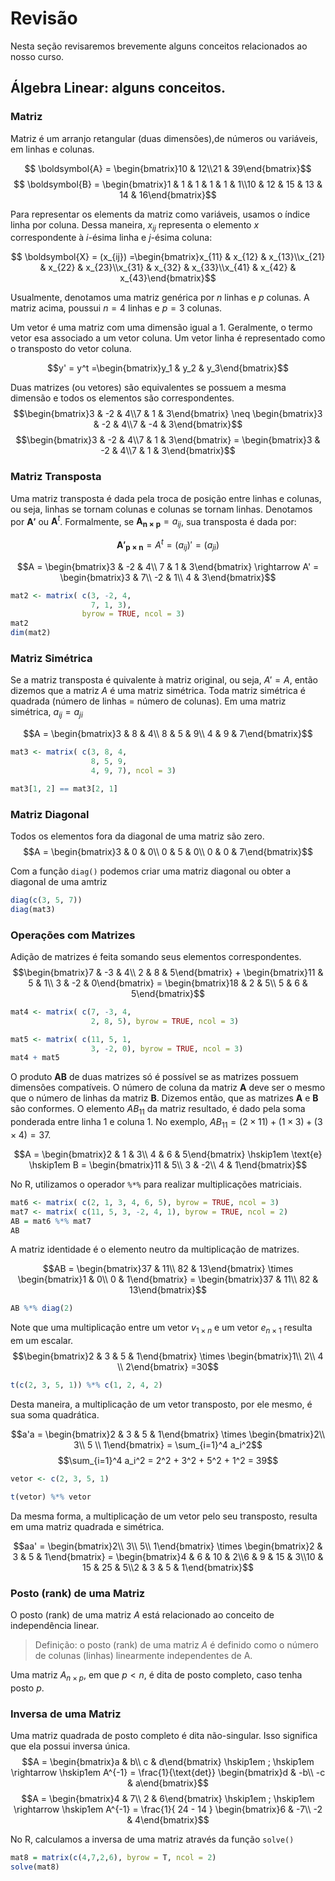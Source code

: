 # Revisão

Nesta seção revisaremos brevemente alguns conceitos relacionados ao nosso curso.

## Álgebra Linear: alguns conceitos.

### Matriz

Matriz é um arranjo retangular (duas dimensões),de números ou variáveis, em linhas e colunas.

$$ \boldsymbol{A} = \begin{bmatrix}10 & 12\\21 & 39\end{bmatrix}$$
$$ \boldsymbol{B} = \begin{bmatrix}1 & 1 & 1 & 1 & 1 & 1\\10 & 12 & 15 & 13 & 14 & 16\end{bmatrix}$$

Para representar os elements da matriz como variáveis, usamos o índice linha por coluna. Dessa maneira, $x_{ij}$ representa o elemento $x$ correspondente à $i$-ésima linha e $j$-ésima coluna:

$$ \boldsymbol{X} = (x_{ij}) =\begin{bmatrix}x_{11} & x_{12} & x_{13}\\x_{21} & x_{22} & x_{23}\\x_{31} & x_{32} & x_{33}\\x_{41} & x_{42} & x_{43}\end{bmatrix}$$

Usualmente, denotamos uma matriz genérica por $n$ linhas e $p$ colunas. A matriz acima, poussui $n = 4$ linhas e $p = 3$ colunas.

Um vetor é uma matriz com uma dimensão igual a 1. Geralmente, o termo vetor esa associado a um vetor coluna. Um vetor linha é representado como o transposto do vetor coluna.

$$y' = y^t =\begin{bmatrix}y_1 & y_2 & y_3\end{bmatrix}$$

Duas matrizes (ou vetores) são equivalentes se possuem a mesma dimensão e todos os elementos são correspondentes.
$$\begin{bmatrix}3 & -2 & 4\\7 & 1 & 3\end{bmatrix} \neq \begin{bmatrix}3 & -2 & 4\\7 & -4 & 3\end{bmatrix}$$
$$\begin{bmatrix}3 & -2 & 4\\7 & 1 & 3\end{bmatrix} = \begin{bmatrix}3 & -2 & 4\\7 & 1 & 3\end{bmatrix}$$

### Matriz Transposta

 Uma matriz transposta é dada pela troca de posição entre linhas e colunas, ou seja, linhas se tornam colunas e colunas se tornam linhas. Denotamos por $\boldsymbol{A'}$ ou $\boldsymbol{A}^t$. Formalmente, se $\boldsymbol{A_{n \times p}} = a_{ij}$, sua transposta é dada por:

$$\boldsymbol{A'_{p \times n}} = A^t = (a_{ij})' = (a_{ji})$$

$$A = \begin{bmatrix}3 & -2 & 4\\ 7 & 1 & 3\end{bmatrix} \rightarrow A' = \begin{bmatrix}3 & 7\\ -2 & 1\\ 4 & 3\end{bmatrix}$$

```r
mat2 <- matrix( c(3, -2, 4,
                  7, 1, 3),
                byrow = TRUE, ncol = 3)
mat2
dim(mat2)
```

### Matriz Simétrica

Se a matriz transposta é quivalente à matriz original, ou seja, $A' = A$, então dizemos que a matriz $A$ é uma matriz simétrica. Toda matriz simétrica é quadrada (número de linhas = número de colunas). Em uma matriz simétrica, $a_{ij} = a_{ji}$

$$A = \begin{bmatrix}3 & 8 & 4\\ 8 & 5 & 9\\ 4 & 9 & 7\end{bmatrix}$$ 

```r
mat3 <- matrix( c(3, 8, 4,
                  8, 5, 9,
                  4, 9, 7), ncol = 3)

mat3[1, 2] == mat3[2, 1]
```

### Matriz Diagonal

Todos os elementos fora da diagonal de uma matriz são zero.
$$A = \begin{bmatrix}3 & 0 & 0\\ 0 & 5 & 0\\ 0 & 0 & 7\end{bmatrix}$$ 

Com a função `diag()` podemos criar uma matriz diagonal ou obter a diagonal de uma amtriz
```r
diag(c(3, 5, 7))
diag(mat3)
```
### Operações com Matrizes

Adição de matrizes é feita somando seus elementos correspondentes.
$$\begin{bmatrix}7 & -3 & 4\\ 2 & 8 & 5\end{bmatrix} + \begin{bmatrix}11 & 5 & 1\\ 3 & -2 & 0\end{bmatrix} = \begin{bmatrix}18 & 2 & 5\\ 5 & 6 & 5\end{bmatrix}$$ 

```r
mat4 <- matrix( c(7, -3, 4,
                  2, 8, 5), byrow = TRUE, ncol = 3)

mat5 <- matrix( c(11, 5, 1,
                  3, -2, 0), byrow = TRUE, ncol = 3)
mat4 + mat5
```

O produto  $\boldsymbol{AB}$ de duas matrizes só é possível se as matrizes possuem dimensões compatíveis. O número de coluna da matriz $\boldsymbol{A}$  deve ser o mesmo que o número de linhas da matriz $\boldsymbol{B}$. Dizemos então, que as matrizes $\boldsymbol{A}$ e $\boldsymbol{B}$ são conformes.  O elemento $AB_{11}$ da matriz resultado, é dado pela soma ponderada entre linha 1 e coluna 1. No exemplo, $AB_{11} = (2 \times 11) + (1 \times 3) + (3 \times 4) = 37$.

$$A = \begin{bmatrix}2 & 1 & 3\\ 4 & 6 & 5\end{bmatrix} \hskip1em \text{e} \hskip1em B = \begin{bmatrix}11 & 5\\ 3 & -2\\ 4 & 1\end{bmatrix}$$

No R, utilizamos o operador `%*%` para realizar multiplicações matriciais.

```r
mat6 <- matrix( c(2, 1, 3, 4, 6, 5), byrow = TRUE, ncol = 3)
mat7 <- matrix( c(11, 5, 3, -2, 4, 1), byrow = TRUE, ncol = 2)
AB = mat6 %*% mat7
AB
```

A matriz identidade é o elemento neutro da multiplicação de matrizes.

$$AB = \begin{bmatrix}37 & 11\\ 82 & 13\end{bmatrix} \times \begin{bmatrix}1 & 0\\ 0 & 1\end{bmatrix} = \begin{bmatrix}37 & 11\\ 82 & 13\end{bmatrix}$$
```r
AB %*% diag(2)
```

Note que uma multiplicação entre um vetor $v_{1\times n}$ e um vetor $e_{n\times 1}$ resulta em um escalar.
$$\begin{bmatrix}2 & 3 & 5 & 1\end{bmatrix} \times \begin{bmatrix}1\\ 2\\ 4 \\ 2\end{bmatrix} =30$$
```r
t(c(2, 3, 5, 1)) %*% c(1, 2, 4, 2)
```

Desta maneira, a multiplicação de um vetor transposto, por ele mesmo, é sua soma quadrática.

$$a'a = \begin{bmatrix}2 & 3 & 5 & 1\end{bmatrix} \times \begin{bmatrix}2\\ 3\\ 5 \\ 1\end{bmatrix} = \sum_{i=1}^4 a_i^2$$
$$\sum_{i=1}^4 a_i^2 = 2^2 + 3^2 + 5^2 + 1^2 = 39$$

```r
vetor <- c(2, 3, 5, 1)

t(vetor) %*% vetor
```

Da mesma forma, a multiplicação de um vetor pelo seu transposto, resulta em uma matriz quadrada e simétrica.

$$aa' = \begin{bmatrix}2\\ 3\\ 5\\ 1\end{bmatrix} \times \begin{bmatrix}2 & 3 & 5 & 1\end{bmatrix} = \begin{bmatrix}4 & 6 & 10 & 2\\6 & 9 & 15 & 3\\10 & 15 & 25 & 5\\2 & 3 & 5 & 1\end{bmatrix}$$

### Posto (rank) de uma Matriz

O posto (rank) de uma matriz $A$ está relacionado ao conceito de independência linear. 

> Definição: o posto (rank) de uma matriz $A$ é definido como o número de colunas (linhas) linearmente independentes de A.

Uma matriz $A_{n \times p}$, em que $p<n$, é dita de posto completo, caso tenha posto $p$.

### Inversa de uma Matriz

Uma matriz quadrada de posto completo é dita não-singular. Isso significa que ela possui inversa única.
$$A = \begin{bmatrix}a & b\\ c & d\end{bmatrix} \hskip1em ; \hskip1em \rightarrow \hskip1em A^{-1} = \frac{1}{\text{det}} \begin{bmatrix}d & -b\\ -c  & a\end{bmatrix}$$
$$A = \begin{bmatrix}4 & 7\\ 2 & 6\end{bmatrix} \hskip1em ; \hskip1em \rightarrow \hskip1em A^{-1} = \frac{1}{ 24 - 14 } \begin{bmatrix}6 & -7\\ -2  & 4\end{bmatrix}$$

No R, calculamos a inversa de uma matriz através da função `solve()`
```r
mat8 = matrix(c(4,7,2,6), byrow = T, ncol = 2)
solve(mat8)
```
